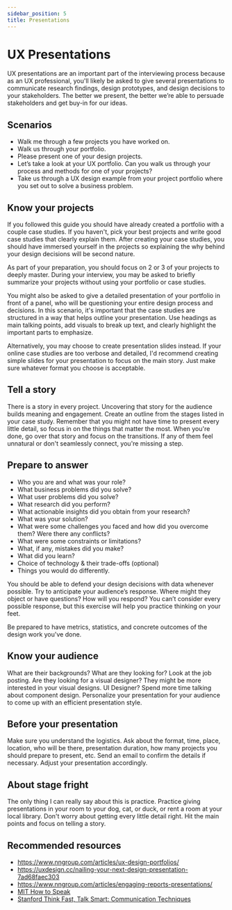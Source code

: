 ```yaml
---
sidebar_position: 5
title: Presentations
---
```



# UX Presentations

UX presentations are an important part of the interviewing process because as an UX professional, you'll likely be asked to give several presentations to communicate research findings, design prototypes, and design decisions to your stakeholders. The better we present, the better we’re able to persuade stakeholders and get buy-in for our ideas.

## Scenarios

- Walk me through a few projects you have worked on.
- Walk us through your portfolio.
- Please present one of your design projects.
- Let’s take a look at your UX portfolio. Can you walk us through your process and methods for one of your projects?
- Take us through a UX design example from your project portfolio where you set out to solve a business problem.

## Know your projects

If you followed this guide you should have already created a portfolio with a couple case studies. If you haven't, pick your best projects and write good case studies that clearly explain them. After creating your case studies, you should have immersed yourself in the projects so explaining the why behind your design decisions will be second nature.

As part of your preparation, you should focus on 2 or 3 of your projects to deeply master. During your interview, you may be asked to briefly summarize your projects without using your portfolio or case studies.

You might also be asked to give a detailed presentation of your portfolio in front of a panel, who will be questioning your entire design process and decisions. In this scenario, it's important that the case studies are structured in a way that helps outline your presentation. Use headings as main talking points, add visuals to break up text, and clearly highlight the important parts to emphasize.

Alternatively, you may choose to create presentation slides instead. If your online case studies are too verbose and detailed, I'd recommend creating simple slides for your presentation to focus on the main story. Just make sure whatever format you choose is acceptable.

## Tell a story

There is a story in every project. Uncovering that story for the audience builds meaning and engagement. Create an outline from the stages listed in your case study. Remember that you might not have time to present every little detail, so focus in on the things that matter the most. When you're done, go over that story and focus on the transitions. If any of them feel unnatural or don't seamlessly connect, you're missing a step.

## Prepare to answer

- Who you are and what was your role?
- What business problems did you solve?
- What user problems did you solve?
- What research did you perform?
- What actionable insights did you obtain from your research?
- What was your solution?
- What were some challenges you faced and how did you overcome them? Were there any conflicts?
- What were some constraints or limitations?
- What, if any, mistakes did you make?
- What did you learn?
- Choice of technology & their trade-offs (optional)
- Things you would do differently.

You should be able to defend your design decisions with data whenever possible. Try to anticipate your audience’s response. Where might they object or have questions? How will you respond? You can’t consider every possible response, but this exercise will help you practice thinking on your feet.

Be prepared to have metrics, statistics, and concrete outcomes of the design work you've done.

## Know your audience

What are their backgrounds? What are they looking for? Look at the job posting. Are they looking for a visual designer? They might be more interested in your visual designs. UI Designer? Spend more time talking about component design. Personalize your presentation for your audience to come up with an efficient presentation style.

## Before your presentation

Make sure you understand the logistics. Ask about the format, time, place, location, who will be there, presentation duration, how many projects you should prepare to present, etc. Send an email to confirm the details if necessary. Adjust your presentation accordingly.

## About stage fright

The only thing I can really say about this is practice. Practice giving presentations in your room to your dog, cat, or <Link to="https://en.wikipedia.org/wiki/Rubber_duck_debugging">duck</Link>, or rent a room at your local library. Don't worry about getting every little detail right. Hit the main points and focus on telling a story.

## Recommended resources

- https://www.nngroup.com/articles/ux-design-portfolios/
- https://uxdesign.cc/nailing-your-next-design-presentation-7ad68faec303
- https://www.nngroup.com/articles/engaging-reports-presentations/
- [MIT How to Speak](https://www.youtube.com/watch?v=Unzc731iCUY)
- [Stanford Think Fast, Talk Smart: Communication Techniques](https://www.youtube.com/watch?v=HAnw168huqA)
